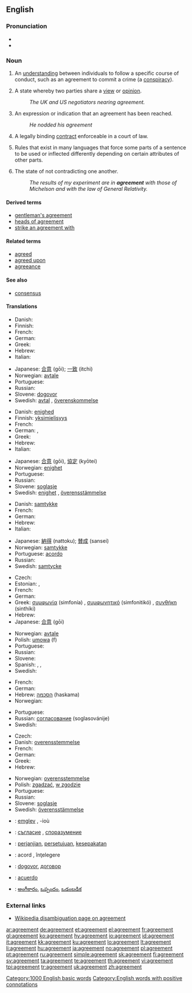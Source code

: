==English==
{{wikipedia}}
{{rank|sleep|ex|mere|689|agreement|ship|third|evil}}

===Pronunciation===
* {{IPA|/əˈgɹiːmənt/}}
* {{audio|en-us-agreement.ogg|Audio (US)}}

===Noun===
{{en-noun|s|-}}

# {{context|countable}} An [[understanding]] between individuals to follow a specific course of conduct, such as an agreement to commit a crime (a [[conspiracy]]).
# {{context|uncountable}} A state whereby two parties share a [[view]] or [[opinion]].
#: ''The UK and US negotiators nearing agreement.''
# {{context|countable}} An expression or indication that an agreement has been reached.
#: ''He nodded his agreement''
# {{context|law|countable}} A legally binding [[contract]] enforceable in a court of law.
# {{context|linguistics|uncountable}} Rules that exist in many languages that force some parts of a sentence to be used or inflected differently depending on certain attributes of other parts.
# {{context|uncountable}} The state of not contradicting one another.
#: ''The results of my experiment are in '''agreement''' with those of Michelson and with the law of General Relativity.''

====Derived terms====
* [[gentleman's agreement]]
* [[heads of agreement]]
* [[strike an agreement with]]

====Related terms====
* [[agreed]]
* [[agreed upon]]
* [[agreeance]]

====See also====
* [[consensus]]

====Translations====
{{trans-top|understanding between individuals}}
* Danish: {{t+|da|aftale|c}}
* Finnish: {{t+|fi|sopimus}}
* French: {{t+|fr|accord|m}}
* German: {{t+|de|Vereinbarung|f}}
* Greek: {{t+|el|συμφωνία|f|tr=simfonía|sc=Grek}}
* Hebrew: {{he-translation|הסכם|heském}} {{m}}
* Italian: {{t+|it|consenso|m}}
{{trans-mid}}
* Japanese: [[合意]] (gōi); [[一致]] (itchi)
* Norwegian: [[avtale]] {{m}}
* Portuguese: {{t+|pt|consenso|m}}
* Russian: {{t+|ru|согласие|n|tr=soglásije|sc=Cyrl}}
* Slovene: [[dogovor]] {{m}}
* Swedish: [[avtal]] {{n}}, [[överenskommelse]] {{c}}
{{trans-bottom}}

{{trans-top|state whereby two parties share a view or opinion}}
* Danish: [[enighed]] {{c}}
* Finnish: [[yksimielisyys]]
* French: {{t+|fr|accord|m}}
* German: {{t|de|Einigkeit|f}}, {{t-|de|Einvernehmen|n}}
* Greek: {{t+|el|συμφωνία|f|tr=simfonia|sc=Grek}}
* Hebrew: {{he-translation|הסכמה|haskamá}} {{f}}
* Italian: {{t+|it|accordo|m}}
{{trans-mid}}
* Japanese: [[合意]] (gōi), [[協定]] (kyōtei)
* Norwegian: [[enighet]] {{m}}
* Portuguese: {{t+|pt|acordo}}
* Russian: {{t+|ru|согласие|n|tr=soglásije|sc=Cyrl}}
* Slovene: [[soglasje]] {{n}}
* Swedish: [[enighet]] {{c}}, [[överensstämmelse]] {{c}}
{{trans-bottom}}

{{trans-top|expression or indication that an agreement has been reached}}
* Danish: [[samtykke]] {{n}}
* French: {{t+|fr|accord|m}}
* German: {{t+|de|Zustimmung|f}}
* Hebrew: {{he-translation|הסכמה|haskamá}} {{f}}
* Italian: {{t+|it|accordo|m}}
{{trans-mid}}
* Japanese: [[納得]] (nattoku); [[賛成]] (sansei)
* Norwegian: [[samtykke]] {{n}}
* Portuguese: [[acordo]] {{m}}
* Russian: {{t+|ru|согласие|n|tr=soglásije|sc=Cyrl}}
* Swedish: [[samtycke]] {{n}}
{{trans-bottom}}

{{trans-top|legally binding contract enforceable in a court of law}}
* Czech: {{t-|cs|dohoda|f}}
* Estonian: {{t|et|leping}}, {{t|et|kokkulepe}}
* French: {{t+|fr|contrat|m}}
* German: {{t+|de|Vertrag|m}}
* Greek: [[συμφωνία]] (simfonía) {{f}}, [[συμφωνητικό]] (simfonitikó) {{n}}, [[συνθήκη]] (sinthíki) {{f}}
* Hebrew: {{he-translation|הסכם|heském}} {{m}}
* Japanese: [[合意]] (gōi)
{{trans-mid}}
* Norwegian: [[avtale]] {{m}}
* Polish: [[umowa]] (f)
* Portuguese: {{t+|pt|contrato|m}}
* Russian: {{t+|ru|соглашение|n|tr=soglšénije|sc=Cyrl}}
* Slovene: {{t+|sl|pogodba|f}}
* Spanish: {{t+|es|acuerdo|m}}, {{t-|es|convenio|m}}, {{t-|es|contrato|m}}
* Swedish: {{t+|sv|avtal|n}}
{{trans-bottom}}

{{trans-top|grammatical agreement}}
* French: {{t+|fr|accord|m}}
* German: {{t+|de|Kongruenz|f}}
* Hebrew: [[הסכמה]] (haskama) {{f}}
* Norwegian: {{t+|no|kongruens|m}}
{{trans-mid}}
* Portuguese: {{t+|pt|concordância|f}}
* Russian: [[согласование]] (soglasovánije) {{n}}
* Swedish: {{t-|sv|kongruens|c}}
{{trans-bottom}}

{{trans-top|The state of not contradicting another one}}
* Czech: {{t-|cs|souhlas|m}}
* Danish: [[overensstemmelse]] {{c}}
* French: {{t+|fr|accord|m}}
* German: {{t+|de|Übereinstimmung|f}}
* Greek: {{t+|el|συμφωνία|f|tr=simfonia|sc=Grek}}
* Hebrew: {{he-translation|הסכמה|haskamá}} {{f}}
{{trans-mid}}
* Norwegian: [[overensstemmelse]] {{m}}
* Polish: [[zgadzać]], [[w zgodzie]]
* Portuguese: {{t+|pt|pacto|m}}
* Russian: {{t+|ru|согласие|n|tr=soglásije|sc=Cyrl}}
* Slovene: [[soglasje]] {{n}}
* Swedish: [[överensstämmelse]] {{c}}
{{trans-bottom}}
{{checktrans-top}}
* {{ttbc|Breton}}: [[emglev]] {{m}}, -ioù {{p}}
* {{ttbc|Bulgarian}}: [[съгласие]] {{n}}, [[споразумение]] {{n}}
* {{ttbc|Indonesian}}: [[janji|perjanjian]], [[setuju|persetujuan]], [[sepakat|kesepakatan]]
{{trans-mid}}
* {{ttbc|Romanian}}: acord {{n}}, înţelegere {{f}}
* {{ttbc|Serbian}}: [[dogovor]], [[договор]]
* {{ttbc|Spanish}}: [[acuerdo]]
* {{ttbc|Telugu}}: [[అంగీకారం]], [[ఒప్పందం]], [[ఒడంబడిక]]
{{trans-bottom}}

===External links===
* [[w:agreement|Wikipedia disambiguation page on agreement]]

[[Category:1000 English basic words]]
[[Category:English words with positive connotations]]

[[ar:agreement]]
[[de:agreement]]
[[et:agreement]]
[[el:agreement]]
[[fr:agreement]]
[[gl:agreement]]
[[ko:agreement]]
[[hy:agreement]]
[[io:agreement]]
[[id:agreement]]
[[it:agreement]]
[[kk:agreement]]
[[ku:agreement]]
[[lo:agreement]]
[[lt:agreement]]
[[li:agreement]]
[[hu:agreement]]
[[ja:agreement]]
[[no:agreement]]
[[pl:agreement]]
[[pt:agreement]]
[[ru:agreement]]
[[simple:agreement]]
[[sk:agreement]]
[[fi:agreement]]
[[sv:agreement]]
[[ta:agreement]]
[[te:agreement]]
[[th:agreement]]
[[vi:agreement]]
[[tpi:agreement]]
[[tr:agreement]]
[[uk:agreement]]
[[zh:agreement]]